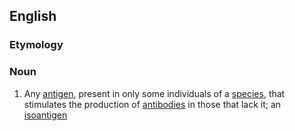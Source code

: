 ==English==

===Etymology===
{{prefix|allo|antigen}}

===Noun===
{{en-noun}}

#{{genetics}} Any [[antigen]], present in only some individuals of a [[species]], that stimulates the production of [[antibody|antibodies]] in those that lack it; an [[isoantigen]]